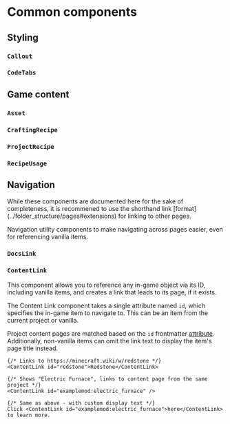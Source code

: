 
# Common components

## Styling

### `Callout`

### `CodeTabs`

## Game content

### `Asset`

### `CraftingRecipe`

### `ProjectRecipe`

### `RecipeUsage`

## Navigation

<Callout>
    While these components are documented here for the sake of completeness, it is recommened to use the shorthand link
    [format](../folder_structure/pages#extensions) for linking to other pages.
</Callout>

Navigation utility components to make navigating across pages easier, even for referencing vanilla items.

### `DocsLink`

### `ContentLink`

This component allows you to reference any in-game object via its ID, including vanilla items, and creates a link that
leads to its page, if it exists.

The Content Link component takes a single attribute named `id`, which specifies the in-game item to navigate to.
This can be an item from the current project or vanilla.

Project content pages are matched based on the `id` frontmatter [attribute](../folder_structure/pages/content_pages#metadata).
Additionally, non-vanilla items can omit the link text to display the item's page title instead.

```mdx
{/* Links to https://minecraft.wiki/w/redstone */}
<ContentLink id="redstone">Redstone</ContentLink>

{/* Shows "Electric Furnace", links to content page from the same project */}
<ContentLink id="examplemod:electric_furnace" />

{/* Same as above - with custom display text */}
Click <ContentLink id="examplemod:electric_furnace">here</ContentLink> to learn more.
```